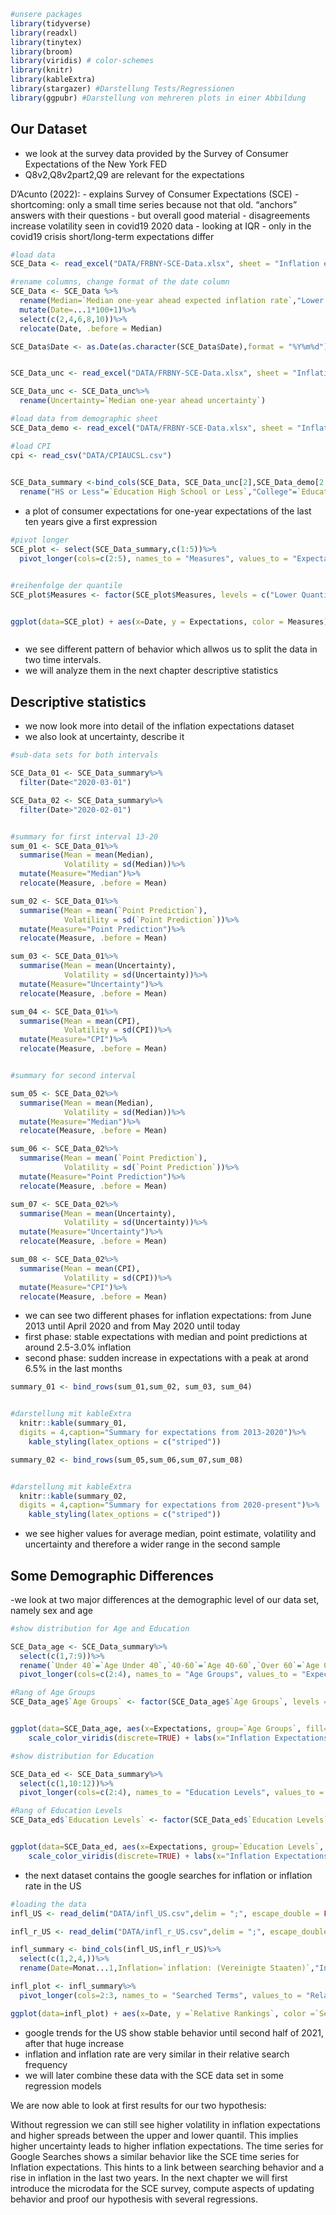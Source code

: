 <!--loading necessary packages-->
```r
#unsere packages
library(tidyverse)
library(readxl)
library(tinytex)
library(broom)
library(viridis) # color-schemes
library(knitr)
library(kableExtra)
library(stargazer) #Darstellung Tests/Regressionen
library(ggpubr) #Darstellung von mehreren plots in einer Abbildung

```

## Our Dataset


- we look at the survey data provided by the Survey of Consumer Expectations of the New York FED
- Q8v2,Q8v2part2,Q9 are relevant for the expectations

D’Acunto (2022):
- explains Survey of Consumer Expectations (SCE)
- shortcoming: only a small time series because not that old. "anchors" answers with their questions
- but overall good material
- disagreements increase volatility seen in covid19 2020 data
- looking at IQR
- only in the covid19 crisis short/long-term expectations differ


<!--short term Expectations by the SCE-->
```r
#load data
SCE_Data <- read_excel("DATA/FRBNY-SCE-Data.xlsx", sheet = "Inflation expectations", skip = 2)

#rename columns, change format of the date column
SCE_Data <- SCE_Data %>%
  rename(Median=`Median one-year ahead expected inflation rate`,"Lower Quantil"=`25th Percentile one-year ahead expected inflation rate`, "Upper Quantil"=`75th Percentile one-year ahead expected inflation rate`,"Point Prediction"=`Median point prediction one-year ahead inflation rate`)%>%
  mutate(Date=...1*100+1)%>%
  select(c(2,4,6,8,10))%>%
  relocate(Date, .before = Median)

SCE_Data$Date <- as.Date(as.character(SCE_Data$Date),format = "%Y%m%d")



```

<!--Uncertainty data-->
```r
SCE_Data_unc <- read_excel("DATA/FRBNY-SCE-Data.xlsx", sheet = "Inflation uncertainty", skip = 2)

SCE_Data_unc <- SCE_Data_unc%>%
  rename(Uncertainty=`Median one-year ahead uncertainty`)


```



<!--load Demographics-->
```r
#load data from demographic sheet
SCE_Data_demo <- read_excel("DATA/FRBNY-SCE-Data.xlsx", sheet = "Inflation expectations Demo", skip = 3)

```


<!--CPI Data-->
```r
#load CPI
cpi <- read_csv("DATA/CPIAUCSL.csv")

  
SCE_Data_summary <-bind_cols(SCE_Data, SCE_Data_unc[2],SCE_Data_demo[2:7],cpi[2])%>%
  rename("HS or Less"=`Education High School or Less`,"College"=`Education Some College`,"BA or Higher"=`Education BA or Higher`, CPI=CPIAUCSL_PC1)

```



- a plot of consumer expectations for one-year expectations of the last ten years give a first expression



```r

#pivot longer
SCE_plot <- select(SCE_Data_summary,c(1:5))%>%
  pivot_longer(cols=c(2:5), names_to = "Measures", values_to = "Expectations", values_drop_na = FALSE)


#reihenfolge der quantile
SCE_plot$Measures <- factor(SCE_plot$Measures, levels = c("Lower Quantil","Median","Point Prediction","Upper Quantil"))


ggplot(data=SCE_plot) + aes(x=Date, y = Expectations, color = Measures) + geom_line(size=0.8)+scale_color_viridis(discrete = TRUE)+labs(x="Years", y="Monthly Expectations")+scale_x_date(date_labels = "%Y",date_breaks = "2 years")+ theme_minimal()



```

- we see different pattern of behavior which allwos us to split the data in two time intervals.
- we will analyze them in the next chapter descriptive statistics

\newpage


## Descriptive statistics

- we now look more into detail of the inflation expectations dataset
- we  also look at uncertainty, describe it


<!--Descriptive summaries-->
```r
#sub-data sets for both intervals

SCE_Data_01 <- SCE_Data_summary%>%
  filter(Date<"2020-03-01")

SCE_Data_02 <- SCE_Data_summary%>%
  filter(Date>"2020-02-01")


#summary for first interval 13-20
sum_01 <- SCE_Data_01%>%
  summarise(Mean = mean(Median),
            Volatility = sd(Median))%>%
  mutate(Measure="Median")%>%
  relocate(Measure, .before = Mean)

sum_02 <- SCE_Data_01%>%
  summarise(Mean = mean(`Point Prediction`),
            Volatility = sd(`Point Prediction`))%>%
  mutate(Measure="Point Prediction")%>%
  relocate(Measure, .before = Mean)

sum_03 <- SCE_Data_01%>%
  summarise(Mean = mean(Uncertainty),
            Volatility = sd(Uncertainty))%>%
  mutate(Measure="Uncertainty")%>%
  relocate(Measure, .before = Mean)

sum_04 <- SCE_Data_01%>%
  summarise(Mean = mean(CPI),
            Volatility = sd(CPI))%>%
  mutate(Measure="CPI")%>%
  relocate(Measure, .before = Mean)


#summary for second interval

sum_05 <- SCE_Data_02%>%
  summarise(Mean = mean(Median),
            Volatility = sd(Median))%>%
  mutate(Measure="Median")%>%
  relocate(Measure, .before = Mean)

sum_06 <- SCE_Data_02%>%
  summarise(Mean = mean(`Point Prediction`),
            Volatility = sd(`Point Prediction`))%>%
  mutate(Measure="Point Prediction")%>%
  relocate(Measure, .before = Mean)

sum_07 <- SCE_Data_02%>%
  summarise(Mean = mean(Uncertainty),
            Volatility = sd(Uncertainty))%>%
  mutate(Measure="Uncertainty")%>%
  relocate(Measure, .before = Mean)

sum_08 <- SCE_Data_02%>%
  summarise(Mean = mean(CPI),
            Volatility = sd(CPI))%>%
  mutate(Measure="CPI")%>%
  relocate(Measure, .before = Mean)


```

- we can see two different phases for inflation expectations: from June 2013 until April 2020 and from May 2020 until today
- first phase: stable expectations with median and point predictions at around 2.5-3.0% inflation
- second phase: sudden increase in expectations with a peak at arond 6.5% in the last months


```r
summary_01 <- bind_rows(sum_01,sum_02, sum_03, sum_04)  


#darstellung mit kableExtra
  knitr::kable(summary_01,
  digits = 4,caption="Summary for expectations from 2013-2020")%>%
    kable_styling(latex_options = c("striped"))
```

```r
summary_02 <- bind_rows(sum_05,sum_06,sum_07,sum_08)  


#darstellung mit kableExtra
  knitr::kable(summary_02,
  digits = 4,caption="Summary for expectations from 2020-present")%>%
    kable_styling(latex_options = c("striped"))
```
- we see higher values for average median, point estimate, volatility and uncertainty and therefore a wider range in the second sample


\newpage


## Some Demographic Differences

-we look at two major differences at the demographic level of our data set, namely sex and age

<!--Distribution function Age-->
```r
#show distribution for Age and Education

SCE_Data_age <- SCE_Data_summary%>%
  select(c(1,7:9))%>%
  rename(`Under 40`=`Age Under 40`,`40-60`=`Age 40-60`,`Over 60`=`Age Over 60`)%>%
  pivot_longer(cols=c(2:4), names_to = "Age Groups", values_to = "Expectations", values_drop_na = FALSE)

#Rang of Age Groups
SCE_Data_age$`Age Groups` <- factor(SCE_Data_age$`Age Groups`, levels = c("Under 40","40-60","Over 60"))


ggplot(data=SCE_Data_age, aes(x=Expectations, group=`Age Groups`, fill=`Age Groups`)) + geom_density(adjust=0.8, alpha=0.75) + scale_fill_viridis(discrete=TRUE) +
    scale_color_viridis(discrete=TRUE) + labs(x="Inflation Expectations",y="Density")+scale_x_continuous(breaks = seq(0, 8, by = 1))+ theme_minimal()

```


<!--Distribution function Education-->
```r
#show distribution for Education

SCE_Data_ed <- SCE_Data_summary%>%
  select(c(1,10:12))%>%
  pivot_longer(cols=c(2:4), names_to = "Education Levels", values_to = "Expectations", values_drop_na = FALSE)

#Rang of Education Levels
SCE_Data_ed$`Education Levels` <- factor(SCE_Data_ed$`Education Levels`, levels = c("HS or Less","College","BA or Higher"))


ggplot(data=SCE_Data_ed, aes(x=Expectations, group=`Education Levels`, fill=`Education Levels`)) + geom_density(adjust=0.8, alpha=0.75) + scale_fill_viridis(discrete=TRUE) +
    scale_color_viridis(discrete=TRUE) + labs(x="Inflation Expectations",y="Density")+scale_x_continuous(breaks = seq(0, 7, by = 1))+ theme_minimal()

```


- the next dataset contains the google searches for inflation or inflation rate in the US

<!--Trends data for USA-->
```r
#loading the data
infl_US <- read_delim("DATA/infl_US.csv",delim = ";", escape_double = FALSE, col_types = cols(Monat = col_date(format = "%d/%m/%Y")), trim_ws = TRUE)

infl_r_US <- read_delim("DATA/infl_r_US.csv",delim = ";", escape_double = FALSE, col_types = cols(Monat = col_date(format = "%d/%m/%Y")), trim_ws = TRUE)

```


<!--Google trends for USA-->
```r

infl_summary <- bind_cols(infl_US,infl_r_US)%>%
  select(c(1,2,4,))%>%
  rename(Date=Monat...1,Inflation=`inflation: (Vereinigte Staaten)`,"Inflation rate"=`inflation rate: (Vereinigte Staaten)`)

infl_plot <- infl_summary%>%
  pivot_longer(cols=2:3, names_to = "Searched Terms", values_to = "Relative Rankings", values_drop_na = FALSE)

ggplot(data=infl_plot) + aes(x=Date, y =`Relative Rankings`, color =`Searched Terms`) + geom_line(size=0.9,alpha=1)+scale_color_manual(values=c("#00798c","#B9314F"))+labs(x="Years")+scale_x_date(date_labels = "%Y",date_breaks = "1 year")+ theme_minimal()  


```

- google trends for the US show stable behavior until second half of 2021, after that huge increase
- inflation and inflation rate are very similar in their relative search frequency
- we will later combine these data with the SCE data set in some regression models

We are now able to look at first results for our two hypothesis:

\begin{itemize}
  \item \(H_1:\) There is a positive correlation between aggregated inflation expectations and uncertainty, Google searches and the actual inflation.
  \item \(H_2:\) There is a positive correlation between Google searches and updating behavior of individual consumers.
\end{itemize}


Without regression we can still see higher volatility in inflation expectations and higher spreads between the upper and lower quantil. This implies higher uncertainty leads to higher inflation expectations. The time series for Google Searches shows a similar behavior like the SCE time series for Inflation expectations. This hints to a link between searching behavior and a rise in inflation in the last two years. In the next chapter we will first introduce the microdata for the SCE survey, compute aspects of updating behavior and proof our hypothesis with several regressions.

\newpage